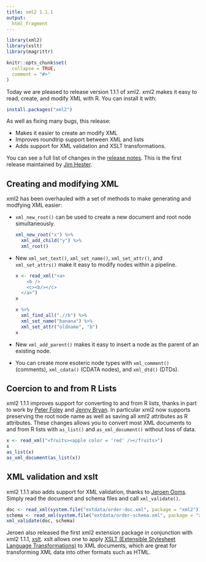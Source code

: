 ```yaml
---
title: xml2 1.1.1
output:
  html_fragment
---
```


```r
library(xml2)
library(xslt)
library(magrittr)

knitr::opts_chunk$set(
  collapse = TRUE,
  comment = "#>"
)
```
<meta charset="utf-8">

Today we are pleased to release version 1.1.1 of xml2.  xml2 makes it easy to read, create, and modify XML with R. You can install it with:

```r
install.packages("xml2")
```

As well as fixing many bugs, this release:

* Makes it easier to create an modify XML
* Improves roundtrip support between XML and lists
* Adds support for XML validation and XSLT transformations. 

You can see a  full list of changes in the [release notes](https://github.com/hadley/xml2/releases/tag/v1.1.1). This is the first release maintained by [Jim Hester](https://github.com/jimhester).

## Creating and modifying XML

xml2 has been overhauled with a set of methods to make generating and modfying XML easier:

*   `xml_new_root()` can be used to create a new document and root node 
    simultaneously.

    ```r
    xml_new_root("x") %>%
      xml_add_child("y") %>%
      xml_root()
    ```

*   New `xml_set_text()`, `xml_set_name()`, `xml_set_attr()`, and 
    `xml_set_attrs()` make it easy to modify nodes within a pipeline.
  
    ```r
    x <- read_xml("<a>
        <b />
        <c><b/></c>
      </a>")
    x
    
    x %>% 
      xml_find_all(".//b") %>% 
      xml_set_name("banana") %>% 
      xml_set_attr("oldname", "b")
    x
    ```

* New `xml_add_parent()` makes it easy to insert a node as the parent of 
  an existing node.

* You can create more esoteric node types with `xml_comment()` (comments),
  `xml_cdata()` (CDATA nodes), and `xml_dtd()` (DTDs).

## Coercion to and from R Lists

xml2 1.1.1 improves support for converting to and from R lists, thanks in part
to work by [Peter Foley](https://github.com/peterfoley) and [Jenny
Bryan](https://github.com/jennybc). In particular xml2 now supports preserving the root
node name as well as saving all xml2 attributes as R attributes. These changes
allows you to convert most XML documents to and from R lists with `as_list()`
and `as_xml_document()` without loss of data.

```r
x <- read_xml("<fruits><apple color = 'red' /></fruits>")
x
as_list(x)
as_xml_document(as_list(x))
```

## XML validation and xslt

xml2 1.1.1 also adds support for XML validation, thanks to [Jeroen
Ooms](https://github.com/jeroenooms).
Simply read the document and schema files and call `xml_validate()`.

```r
doc <- read_xml(system.file("extdata/order-doc.xml", package = "xml2"))
schema <- read_xml(system.file("extdata/order-schema.xml", package = "xml2"))
xml_validate(doc, schema)
```

Jeroen also released the first xml2 extension package in conjunction with xml2
1.1.1, [xslt](https://cran.r-project.org/package=xslt). xslt allows one to
apply [XSLT (Extensible Stylesheet Language
Transformations)](https://en.wikipedia.org/wiki/XSLT) to XML documents, which
are great for transforming XML data into other formats such as HTML.
